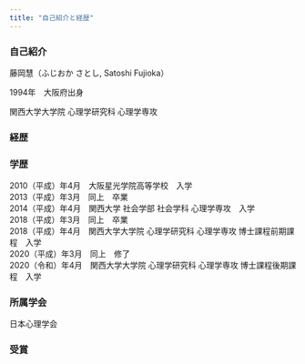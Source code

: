 ```yaml
---
title: "自己紹介と経歴"
---
```


### 自己紹介
藤岡慧（ふじおか さとし, Satoshi Fujioka）

1994年　大阪府出身

関西大学大学院 心理学研究科 心理学専攻


### 経歴


### 学歴
2010（平成）年4月　大阪星光学院高等学校　入学  
2013（平成）年3月　同上　卒業  
2014（平成）年4月　関西大学 社会学部 社会学科 心理学専攻　入学  
2018（平成）年3月　同上　卒業  
2018（平成）年4月　関西大学大学院 心理学研究科 心理学専攻 博士課程前期課程　入学  
2020（平成）年3月　同上　修了  
2020（令和）年4月　関西大学大学院 心理学研究科 心理学専攻 博士課程後期課程　入学  


### 所属学会
日本心理学会


### 受賞
